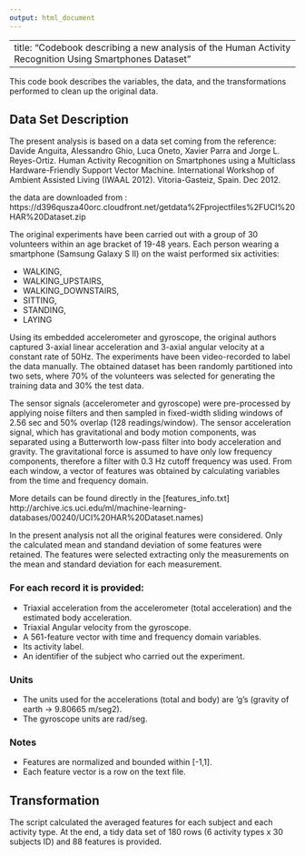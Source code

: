 ---
output: html_document
---

---
title: "Codebook describing a new analysis of the Human Activity Recognition Using Smartphones Dataset"
---


This code book describes the variables, the data, and the transformations performed to clean up the original data.

## Data Set Description 

The present analysis is based on a data set coming from the reference: 
Davide Anguita, Alessandro Ghio, Luca Oneto, Xavier Parra and Jorge L. Reyes-Ortiz. Human Activity Recognition on Smartphones using a Multiclass Hardware-Friendly Support Vector Machine. International Workshop of Ambient Assisted Living (IWAAL 2012). Vitoria-Gasteiz, Spain. Dec 2012. 


the data are downloaded from :
https://d396qusza40orc.cloudfront.net/getdata%2Fprojectfiles%2FUCI%20HAR%20Dataset.zip


The original experiments have been carried out with a group of 30 volunteers within an age bracket of 19-48 years. 
Each person wearing a smartphone (Samsung Galaxy S II) on the waist performed six activities:

* WALKING, 
* WALKING_UPSTAIRS, 
* WALKING_DOWNSTAIRS, 
* SITTING, 
* STANDING, 
* LAYING

Using its embedded accelerometer and gyroscope, the original authors captured 3-axial linear acceleration and 3-axial angular velocity at a constant rate of 50Hz. The experiments have been video-recorded to label the data manually. The obtained dataset has been randomly partitioned into two sets, where 70% of the volunteers was selected for generating the training data and 30% the test data. 

The sensor signals (accelerometer and gyroscope) were pre-processed by applying noise filters and then sampled in fixed-width sliding windows of 2.56 sec and 50% overlap (128 readings/window). The sensor acceleration signal, which has gravitational and body motion components, was separated using a Butterworth low-pass filter into body acceleration and gravity. The gravitational force is assumed to have only low frequency components, therefore a filter with 0.3 Hz cutoff frequency was used. From each window, a vector of features was obtained by calculating variables from the time and frequency domain.

More details can be found directly in the [features_info.txt] http://archive.ics.uci.edu/ml/machine-learning-databases/00240/UCI%20HAR%20Dataset.names)

In the present analysis not all the original features were considered. Only the calculated  mean and standand deviation of some features were retained. The features were selected extracting only the measurements on the mean and standard deviation for each measurement.


### For each record it is provided:

- Triaxial acceleration from the accelerometer (total acceleration) and the estimated body acceleration.
- Triaxial Angular velocity from the gyroscope. 
- A 561-feature vector with time and frequency domain variables. 
- Its activity label. 
- An identifier of the subject who carried out the experiment.

### Units

- The units used for the accelerations (total and body) are 'g's (gravity of earth -> 9.80665 m/seg2).
- The gyroscope units are rad/seg.

### Notes

- Features are normalized and bounded within [-1,1].
- Each feature vector is a row on the text file.

## Transformation

The script calculated the averaged features for each subject and each activity type. At the end, a tidy data set of 180 rows (6 activity types x 30 subjects ID) and 88 features is provided.